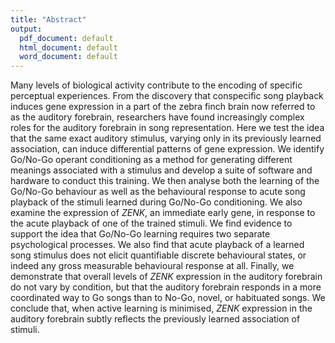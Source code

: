 ```yaml
---
title: "Abstract"
output:
  pdf_document: default
  html_document: default
  word_document: default
---
```

\phantomsection
\chapter*{Abstract}

Many levels of biological activity contribute to the encoding of specific perceptual experiences. From the discovery that conspecific song playback induces gene expression in a part of the zebra finch brain now referred to as the auditory forebrain, researchers have found increasingly complex roles for the auditory forebrain in song representation. Here we test the idea that the same exact auditory stimulus, varying only in its previously learned association, can induce differential patterns of gene expression. We identify Go/No-Go operant conditioning as a method for generating different meanings associated with a stimulus and develop a suite of software and hardware to conduct this training. We then analyse both the learning of the Go/No-Go behaviour as well as the behavioural response to acute song playback of the stimuli learned during Go/No-Go conditioning. We also examine the expression of _ZENK_, an immediate early gene, in response to the acute playback of one of the trained stimuli. We find evidence to support the idea that Go/No-Go learning requires two separate psychological processes. We also find that acute playback of a learned song stimulus does not elicit quantifiable discrete behavioural states, or indeed any gross measurable behavioural response at all. Finally, we demonstrate that overall levels of _ZENK_ expression in the auditory forebrain do not vary by condition, but that the auditory forebrain responds in a more coordinated way to Go songs than to No-Go, novel, or habituated songs. We conclude that, when active learning is minimised, _ZENK_ expression in the auditory forebrain subtly reflects the previously learned association of stimuli.